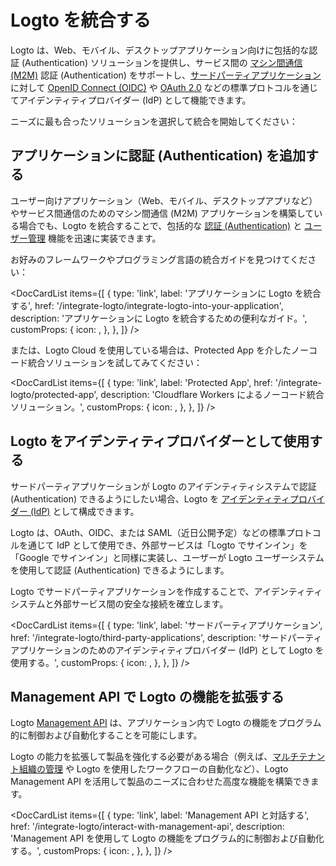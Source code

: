 
# Logto を統合する

Logto は、Web、モバイル、デスクトップアプリケーション向けに包括的な認証 (Authentication) ソリューションを提供し、サービス間の [マシン間通信 (M2M)](/quick-starts/m2m) 認証 (Authentication) をサポートし、[サードパーティアプリケーション](/integrate-logto/third-party-applications) に対して [OpenID Connect (OIDC)](https://auth.wiki/openid-connect) や [OAuth 2.0](https://auth.wiki/oauth-2.0) などの標準プロトコルを通じてアイデンティティプロバイダー (IdP) として機能できます。

ニーズに最も合ったソリューションを選択して統合を開始してください：

## アプリケーションに認証 (Authentication) を追加する

ユーザー向けアプリケーション（Web、モバイル、デスクトップアプリなど）やサービス間通信のためのマシン間通信 (M2M) アプリケーションを構築している場合でも、Logto を統合することで、包括的な [認証 (Authentication)](/end-user-flows) と [ユーザー管理](/user-management) 機能を迅速に実装できます。

お好みのフレームワークやプログラミング言語の統合ガイドを見つけてください：

<DocCardList
  items={[
    {
      type: 'link',
      label: 'アプリケーションに Logto を統合する',
      href: '/integrate-logto/integrate-logto-into-your-application',
      description: 'アプリケーションに Logto を統合するための便利なガイド。',
      customProps: {
        icon: <GuidesIcon />,
      },
    },
  ]}
/>

または、Logto Cloud を使用している場合は、Protected App を介したノーコード統合ソリューションを試してみてください：

<DocCardList
  items={[
    {
      type: 'link',
      label: 'Protected App',
      href: '/integrate-logto/protected-app',
      description: 'Cloudflare Workers によるノーコード統合ソリューション。',
      customProps: {
        icon: <ProtectedAppIcon />,
      },
    },
  ]}
/>

## Logto をアイデンティティプロバイダーとして使用する

サードパーティアプリケーションが Logto のアイデンティティシステムで認証 (Authentication) できるようにしたい場合、Logto を [アイデンティティプロバイダー (IdP)](https://auth.wiki/identity-provider) として構成できます。

Logto は、OAuth、OIDC、または SAML（近日公開予定）などの標準プロトコルを通じて IdP として使用でき、外部サービスは「Logto でサインイン」を「Google でサインイン」と同様に実装し、ユーザーが Logto ユーザーシステムを使用して認証 (Authentication) できるようにします。

Logto でサードパーティアプリケーションを作成することで、アイデンティティシステムと外部サービス間の安全な接続を確立します。

<DocCardList
  items={[
    {
      type: 'link',
      label: 'サードパーティアプリケーション',
      href: '/integrate-logto/third-party-applications',
      description:
        'サードパーティアプリケーションのためのアイデンティティプロバイダー (IdP) として Logto を使用する。',
      customProps: {
        icon: <IntegrateIcon width={20} height={20} />,
      },
    },
  ]}
/>

## Management API で Logto の機能を拡張する

Logto [Management API](https://openapi.logto.io/) は、アプリケーション内で Logto の機能をプログラム的に制御および自動化することを可能にします。

Logto の能力を拡張して製品を強化する必要がある場合（例えば、[マルチテナント組織の管理](/organizations) や Logto を使用したワークフローの自動化など）、Logto Management API を活用して製品のニーズに合わせた高度な機能を構築できます。

<DocCardList
  items={[
    {
      type: 'link',
      label: 'Management API と対話する',
      href: '/integrate-logto/interact-with-management-api',
      description: 'Management API を使用して Logto の機能をプログラム的に制御および自動化する。',
      customProps: {
        icon: <CloudConnectionIcon />,
      },
    },
  ]}
/>
